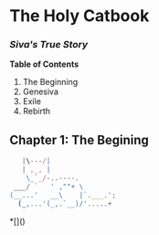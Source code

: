 # The Holy Catbook

### _Siva's True Story_

**Table of Contents**

1. The Beginning
2. Genesiva
3. Exile
4. Rebirth

## Chapter 1: The Begining

```javascript
   |\---/|
   | ,_, |
    \_`_/-..----.
 ___/ `   ' ,""+ \    
(__...'   __\    |`.___.';
  (_,...'(_,.`__)/'.....+
```

\*\[\]()